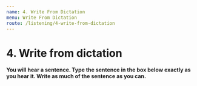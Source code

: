 ```yaml
---
name: 4. Write From Dictation
menu: Write From Dictation
route: /listening/4-write-from-dictation
---
```


# 4. Write from dictation

**You will hear a sentence. Type the sentence in the box below exactly as you hear it. Write as much of the sentence as you can.**

<WriteFromDictationList 
    start={151} total={50} 
    data={WriteFromDictationDataFrom101To200}/>
